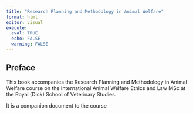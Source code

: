 ```yaml
---
title: "Research Planning and Methodology in Animal Welfare"
format: html
editor: visual
execute: 
  eval: TRUE
  echo: FALSE
  warning: FALSE
---
```


## Preface

This book accompanies the Research Planning and Methodology in Animal Welfare course on the International Animal Welfare Ethics and Law MSc at the Royal (Dick) School of Veterinary Studies.

It is a companion document to the course
